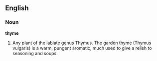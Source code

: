 ==English==

===Noun===

'''thyme'''

#Any plant of the labiate genus Thymus. The garden thyme (Thymus vulgaris) is a warm, pungent aromatic, much used to give a relish to seasoning and soups.